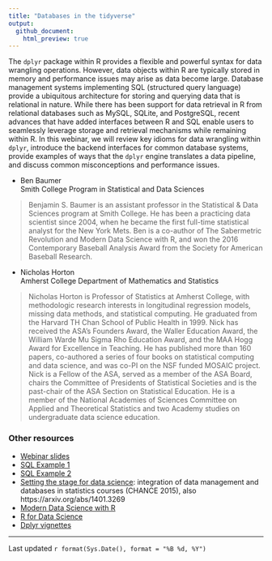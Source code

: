 ```yaml
---
title: "Databases in the tidyverse"
output:
  github_document:
    html_preview: true
---
```


The `dplyr` package within R provides a flexible and powerful syntax for data wrangling operations.  However, data objects within R are typically stored in memory and performance issues may arise as data become large.  Database management systems implementing SQL (structured query language) provide a ubiquitous architecture for storing and querying data that is relational in nature. While there has been support for data retrieval in R from relational databases such as MySQL, SQLite, and PostgreSQL, recent advances that have added interfaces between R and SQL enable users to seamlessly leverage storage and retrieval mechanisms while remaining within R.  In this webinar, we will review key idioms for data wrangling within `dplyr`, introduce the backend interfaces for common database systems, provide examples of ways that the `dplyr` engine translates a data pipeline, and discuss common misconceptions and performance issues.

- Ben Baumer  
  Smith College Program in Statistical and Data Sciences

> Benjamin S. Baumer is an assistant professor in the Statistical & Data Sciences program at Smith College. He has been a practicing data scientist since 2004, when he became the first full-time statistical analyst for the New York Mets. Ben is a co-author of The Sabermetric Revolution and Modern Data Science with R, and won the 2016 Contemporary Baseball Analysis Award from the Society for American Baseball Research.

- Nicholas Horton  
  Amherst College Department of Mathematics and Statistics

> Nicholas Horton is Professor of Statistics at Amherst College, with methodologic research interests in longitudinal regression models, missing data methods, and statistical computing.  He graduated from the Harvard TH Chan School of Public Health in 1999.  Nick has received the ASA's Founders Award, the Waller Education Award,  the William Warde Mu Sigma Rho Education Award, and the MAA Hogg Award for Excellence in Teaching.  He has published more than 160 papers, co-authored a series of four books on statistical computing and data science, and was co-PI on the NSF funded MOSAIC project.  Nick is a Fellow of the ASA, served as a member of the ASA Board, chairs the Committee of Presidents of Statistical Societies and is the past-chair of the ASA Section on Statistical Education.  He is a member of the National Academies of Sciences Committee on Applied and Theoretical Statistics and two Academy studies on undergraduate data science education.

### Other resources

- [Webinar slides](https://beanumber.github.io/tidy-databases/tidy_databases_slides.html)
- [SQL Example 1](https://beanumber.github.io/tidy-databases/examples/sql-example1.html)
- [SQL Example 2](https://beanumber.github.io/tidy-databases/examples/sql-example2.html)
- [Setting the stage for data science](http://chance.amstat.org/2015/04/setting-the-stage/): integration of data management and databases in statistics courses (CHANCE 2015), also https://arxiv.org/abs/1401.3269
- [Modern Data Science with R](http://mdsr-book.github.io/)
- [R for Data Science](http://r4ds.had.co.nz/)
- [Dplyr vignettes](http://dplyr.tidyverse.org/)

---

Last updated `r format(Sys.Date(), format = "%B %d, %Y")`
